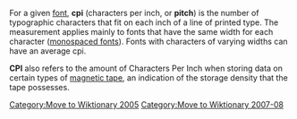 [[Category:Move to Wiktionary 2005]]
[[Category:Move to Wiktionary 2007-08]]
For a given [[font]], '''cpi''' (characters per inch, or '''pitch''') is the number of typographic characters that fit on each inch of a line of printed type. The measurement applies mainly to fonts that have the same width for each character ([[font#Monospace fonts|monospaced fonts]]). Fonts with characters of varying widths can have an average cpi.

'''CPI''' also refers to the amount of Characters Per Inch when storing data on certain types of [[magnetic tape]], an indication of the storage density that the tape possesses.